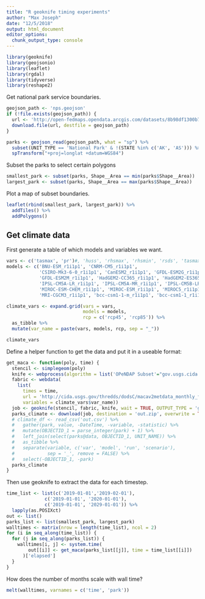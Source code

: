 ```yaml
---
title: "R geoknife timing experiments"
author: "Max Joseph"
date: "12/5/2018"
output: html_document
editor_options: 
  chunk_output_type: console
---
```


```r
library(geoknife)
library(geojsonio)
library(leaflet)
library(rgdal)
library(tidyverse)
library(reshape2)
```

Get national park service boundaries. 

```r
geojson_path <- 'nps.geojson'
if (!file.exists(geojson_path)) {
  url <- 'http://open-fedmaps.opendata.arcgis.com/datasets/8b98df1300b749eabc3142864bb9a119_0.geojson'
  download.file(url, destfile = geojson_path)
}

parks <- geojson_read(geojson_path, what = "sp") %>%
  subset(UNIT_TYPE == 'National Park' & !(STATE %in% c('AK', 'AS'))) %>%
  spTransform("+proj=longlat +datum=WGS84")
```

Subset the parks to select certain polygons

```r
smallest_park <- subset(parks, Shape__Area == min(parks$Shape__Area))
largest_park <- subset(parks, Shape__Area == max(parks$Shape__Area))
```

Plot a map of subset boundaries. 

```r
leaflet(rbind(smallest_park, largest_park)) %>%
  addTiles() %>%
  addPolygons()
```

## Get climate data

First generate a table of which models and variables we want.

```r
vars <- c('tasmax', 'pr')#, 'huss', 'rhsmax', 'rhsmin', 'rsds', 'tasmax', 'tasmin', 'was')
models <- c('BNU-ESM_r1i1p1', 'CNRM-CM5_r1i1p1', 
            'CSIRO-Mk3-6-0_r1i1p1', 'CanESM2_r1i1p1', 'GFDL-ESM2G_r1i1p1', 
            'GFDL-ESM2M_r1i1p1', 'HadGEM2-CC365_r1i1p1', 'HadGEM2-ES365_r1i1p1', 
            'IPSL-CM5A-LR_r1i1p1', 'IPSL-CM5A-MR_r1i1p1', 'IPSL-CM5B-LR_r1i1p1', 
            'MIROC-ESM-CHEM_r1i1p1', 'MIROC-ESM_r1i1p1', 'MIROC5_r1i1p1', 
            'MRI-CGCM3_r1i1p1', 'bcc-csm1-1-m_r1i1p1', 'bcc-csm1-1_r1i1p1')

climate_vars <- expand.grid(vars = vars, 
                            models = models, 
                            rcp = c('rcp45', 'rcp85')) %>%
  as_tibble %>%
  mutate(var_name = paste(vars, models, rcp, sep = "_"))

climate_vars
```

Define a helper function to get the data and put it in a useable format:

```r
get_maca <- function(poly, time) {
  stencil <- simplegeom(poly)
  knife <- webprocess(algorithm = list('OPeNDAP Subset'="gov.usgs.cida.gdp.wps.algorithm.FeatureCoverageOPeNDAPIntersectionAlgorithm"))
  fabric <- webdata(
    list(
      times = time,
      url = 'http://cida.usgs.gov/thredds/dodsC/macav2metdata_monthly_future',
      variables = climate_vars$var_name))
  job <- geoknife(stencil, fabric, knife, wait = TRUE, OUTPUT_TYPE = 'geotiff')
  parks_climate <- download(job, destination = 'out.zip', overwrite = TRUE)
  # climate_df <- read_csv('out.csv') %>%
  #   gather(park, value, -DateTime, -variable, -statistic) %>%
  #   mutate(OBJECTID_1 = parse_integer(park) + 1) %>%
  #   left_join(select(parks@data, OBJECTID_1, UNIT_NAME)) %>%
  #   as_tibble %>%
  #   separate(variable, c('var', 'model', 'run', 'scenario'),
  #            sep = '_', remove = FALSE) %>%
  #   select(-OBJECTID_1, -park)
  parks_climate
}
```

Then use geoknife to extract the data for each timestep.

```r
time_list <- list(c('2019-01-01','2019-02-01'), 
              c('2019-01-01', '2020-01-01'), 
              c('2019-01-01', '2029-01-01')) %>%
  lapply(as.POSIXct)
out <- list()
parks_list <- list(smallest_park, largest_park)
walltimes <- matrix(nrow = length(time_list), ncol = 2)
for (i in seq_along(time_list)) {
  for (j in seq_along(parks_list)) {
    walltimes[i, j] <- system.time(
        out[[i]] <- get_maca(parks_list[[j]], time = time_list[[i]])
      )['elapsed']
  }
}
```


How does the number of months scale with wall time?

```r
melt(walltimes, varnames = c('time', 'park'))
```
